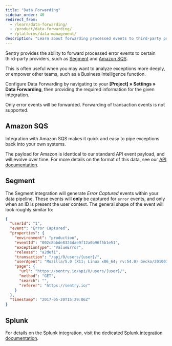 ```yaml
---
title: "Data Forwarding"
sidebar_order: 40
redirect_from:
  - /learn/data-forwarding/
  - /product/data-forwarding/
  - /platforms/data-management/
description: "Learn about forwarding processed events to third-party providers."
---
```


Sentry provides the ability to forward processed error events to certain third-party providers, such as [Segment](https://segment.com) and [Amazon SQS](https://aws.amazon.com/sqs/).

This is often useful when you may want to analyze exceptions more deeply, or empower other teams, such as a Business Intelligence function.

Configure Data Forwarding by navigating to your **[Project] » Settings » Data Forwarding**, then providing the required information for the given integration.

Only error events will be forwarded. Forwarding of transaction events is not supported.

## Amazon SQS

Integration with Amazon SQS makes it quick and easy to pipe exceptions back into your own systems.

The payload for Amazon is identical to our standard API event payload, and will evolve over time. For more details on the format of this data, see our [API documentation](/api/events/retrieve-an-event-for-a-project/).

## Segment

The Segment integration will generate _Error Captured_ events within your data pipeline. These events will **only** be captured for `error` events, and only when an ID is present the user context. The general shape of the event will look roughly similar to:

```json
{
  "userId": "1",
  "event": "Error Captured",
  "properties": {
    "environment": "production",
    "eventId": "002c8bbde8324dae9f12a0b96f5b1e51",
    "exceptionType": "ValueError",
    "release": "a2def1",
    "transaction": "/api/0/users/{user}/",
    "userAgent": "Mozilla/5.0 (X11; Linux x86_64; rv:54.0) Gecko/20100101 Firefox/54.0",
    "page": {
      "url": "https://sentry.io/api/0/users/{user}/",
      "method": "GET",
      "search": "",
      "referer": "https://sentry.io/"
    }
  },
  "timestamp": "2017-05-20T15:29:06Z"
}
```

## Splunk

For details on the Splunk integration, visit the dedicated [Splunk integration documentation](/product/integrations/splunk/).
